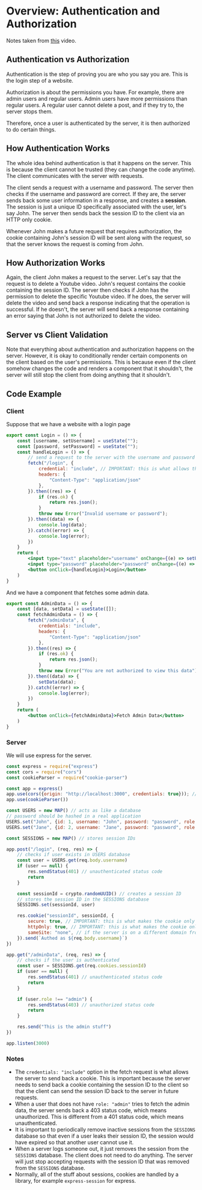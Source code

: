 # Overview: Authentication and Authorization
Notes taken from [this](https://youtu.be/mL8EuL7jSbg?si=foIuDe4QvlUr2IFL) video.

## Authentication vs Authorization
Authentication is the step of proving you are who you say you are. This is the login step of a website.

Authorization is about the permissions you have. For example, there are admin users and regular users. Admin users have more permissions than regular users. A regular user cannot delete a post, and if they try to, the server stops them.

Therefore, once a user is authenticated by the server, it is then authorized to do certain things.

## How Authentication Works
The whole idea behind authentication is that it happens on the server. This is because the client cannot be trusted (they can change the code anytime). The client communicates with the server with requests.

The client sends a request with a username and password. The server then checks if the username and password are correct. If they are, the server sends back some user information in a response, and creates a **session**. The session is just a unique ID specifically associated with the user, let's say John. The server then sends back the session ID to the client via an HTTP only cookie.

Whenever John makes a future request that requires authorization, the cookie containing John's session ID will be sent along with the request, so that the server knows the request is coming from John.

## How Authorization Works
Again, the client John makes a request to the server. Let's say that the request is to delete a Youtube video. John's request contains the cookie containing the session ID. The server then checks if John has the permission to delete the specific Youtube video. If he does, the server will delete the video and send back a response indicating that the operation is successful. If he doesn't, the server will send back a response containing an error saying that John is not authorized to delete the video.

## Server vs Client Validation
Note that everything about authentication and authorization happens on the server. However, it is okay to conditionally render certain components on the client based on the user's permissions. This is because even if the client somehow changes the code and renders a component that it shouldn't, the server will still stop the client from doing anything that it shouldn't.

## Code Example
### Client
Suppose that we have a website with a login page
```jsx
export const Login = () => {
    const [username, setUsername] = useState("");
    const [password, setPassword] = useState("");
    const handleLogin = () => {
        // send a request to the server with the username and password
        fetch("/login", {
            credential: "include", // IMPORTANT: this is what allows the server to send back a cookie
            headers: {
                "Content-Type": "application/json"
            },
        }).then((res) => {
            if (res.ok) {
                return res.json();
            }
            throw new Error("Invalid username or password");
        }).then((data) => {
            console.log(data);
        }).catch((error) => {
            console.log(error);
        })
    }
    return (
        <input type="text" placeholder="username" onChange={(e) => setUsername(e.target.value)} value={username}/>
        <input type="password" placeholder="password" onChange={(e) => setPassword(e.target.value)} value={password}/>
        <button onClick={handleLogin}>Login</button>
    )
}
```
And we have a component that fetches some admin data.
```jsx
export const AdminData = () => {
    const [data, setData] = useState([]);
    const fetchAdminData = () => {
        fetch("/adminData", {
            credentials: "include",
            headers: {
                "Content-Type": "application/json"
            },
        }).then((res) => {
            if (res.ok) {
                return res.json();
            }
            throw new Error("You are not authorized to view this data");
        }).then((data) => {
            setData(data);
        }).catch((error) => {
            console.log(error);
        })
    }
    return (
        <button onClick={fetchAdminData}>Fetch Admin Data</button>
    )
}
```
### Server
We will use express for the server.
```javascript
const express = require("express")
const cors = require("cors")
const cookieParser = require("cookie-parser")

const app = express()
app.use(cors({origin: "http://localhost:3000", credentials: true})); // IMPORTANT: this is what allows the server to send back a cookie
app.use(cookieParser())

const USERS = new MAP() // acts as like a database
// password should be hashed in a real application
USERS.set("John", {id: 1, username: "John", password: "password", role: "admin"});
USERS.set("Jane", {id: 2, username: "Jane", password: "password", role: "user"});

const SESSIONS = new MAP() // stores session IDs

app.post("/login", (req, res) => {
    // checks if user exists in USERS database
    const user = USERS.get(req.body.username)
    if (user == null) {
        res.sendStatus(401) // unauthenticated status code
        return
    }

    const sessionId = crypto.randomUUID() // creates a session ID
    // stores the session ID in the SESSIONS database
    SESSIONS.set(sessionId, user)

    res.cookie("sessionId", sessionId, {
        secure: true, // IMPORTANT: this is what makes the cookie only accessible via HTTPS
        httpOnly: true, // IMPORTANT: this is what makes the cookie only accessible via HTTP requests, no JavaScript
        sameSite: "none", // if the server is on a different domain from the client. strict if on the same domain
    }).send(`Authed as ${req.body.username}`)
})

app.get("/adminData", (req, res) => {
    // checks if the user is authenticated
    const user = SESSIONS.get(req.cookies.sessionId)
    if (user == null) {
        res.sendStatus(401) // unauthenticated status code
        return
    }

    if (user.role !== "admin") {
        res.sendStatus(403) // unauthorized status code
        return
    }

    res.send("This is the admin stuff")
})

app.listen(3000)
```

### Notes
- The `credentials: "include"` option in the fetch request is what allows the server to send back a cookie. This is important because the server needs to send back a cookie containing the session ID to the client so that the client can send the session ID back to the server in future requests.
- When a user that does not have `role: "admin"` tries to fetch the admin data, the server sends back a 403 status code, which means unauthorized. This is different from a 401 status code, which means unauthenticated.
- It is important to periodically remove inactive sessions from the `SESSIONS` database so that even if a user leaks their session ID, the session would have expired so that another user cannot use it.
- When a server logs someone out, it just removes the session from the `SESSIONS` database. The client does not need to do anything. The server will just stop accepting requests with the session ID that was removed from the `SESSIONS` database.
- Normally, all of the stuff about sessions, cookies are handled by a library, for example `express-session` for express.